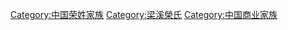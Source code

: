 [[Category:中国荣姓家族|Category:中国荣姓家族]]
[[Category:梁溪榮氏|Category:梁溪榮氏]]
[[Category:中国商业家族|Category:中国商业家族]]